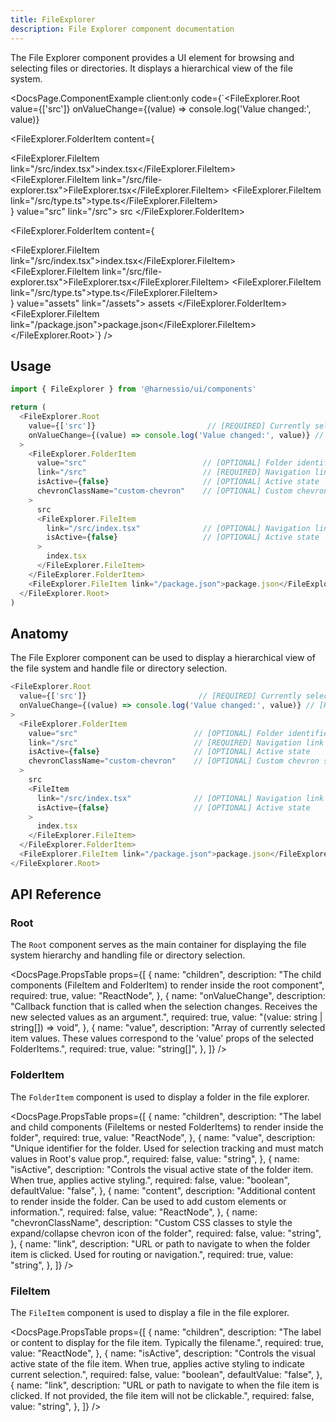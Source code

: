 ```yaml
---
title: FileExplorer
description: File Explorer component documentation
---
```


The File Explorer component provides a UI element for browsing and selecting files or directories. It displays a hierarchical view of the file system.


<DocsPage.ComponentExample
  client:only
  code={`<FileExplorer.Root
  value={['src']}
  onValueChange={(value) => console.log('Value changed:', value)}
>
  <FileExplorer.FolderItem content={
    <div className="flex flex-col">
      <FileExplorer.FileItem link="/src/index.tsx">index.tsx</FileExplorer.FileItem>
      <FileExplorer.FileItem link="/src/file-explorer.tsx">FileExplorer.tsx</FileExplorer.FileItem>
      <FileExplorer.FileItem link="/src/type.ts">type.ts</FileExplorer.FileItem>
    </div>
  } value="src" link="/src">
    src
  </FileExplorer.FolderItem>

  <FileExplorer.FolderItem content={
    <div className="flex flex-col">
      <FileExplorer.FileItem link="/src/index.tsx">index.tsx</FileExplorer.FileItem>
      <FileExplorer.FileItem link="/src/file-explorer.tsx">FileExplorer.tsx</FileExplorer.FileItem>
      <FileExplorer.FileItem link="/src/type.ts">type.ts</FileExplorer.FileItem>
    </div>
  } value="assets" link="/assets">
    assets
  </FileExplorer.FolderItem>
  <FileExplorer.FileItem link="/package.json">package.json</FileExplorer.FileItem>
</FileExplorer.Root>`}
/>

## Usage

```typescript jsx
import { FileExplorer } from '@harnessio/ui/components'

return (
  <FileExplorer.Root
    value={['src']}                         // [REQUIRED] Currently selected items
    onValueChange={(value) => console.log('Value changed:', value)} // [REQUIRED] Handler for selection changes
  >
    <FileExplorer.FolderItem
      value="src"                          // [OPTIONAL] Folder identifier
      link="/src"                          // [REQUIRED] Navigation link
      isActive={false}                     // [OPTIONAL] Active state
      chevronClassName="custom-chevron"    // [OPTIONAL] Custom chevron styling
    >
      src
      <FileExplorer.FileItem
        link="/src/index.tsx"              // [OPTIONAL] Navigation link
        isActive={false}                   // [OPTIONAL] Active state
      >
        index.tsx
      </FileExplorer.FileItem>
    </FileExplorer.FolderItem>
    <FileExplorer.FileItem link="/package.json">package.json</FileExplorer.FileItem>
  </FileExplorer.Root>
)
```

## Anatomy

The File Explorer component can be used to display a hierarchical view of the file system and handle file or directory selection.

```typescript jsx
<FileExplorer.Root
  value={['src']}                         // [REQUIRED] Currently selected items
  onValueChange={(value) => console.log('Value changed:', value)} // [REQUIRED] Handler for selection changes
>
  <FileExplorer.FolderItem
    value="src"                          // [OPTIONAL] Folder identifier
    link="/src"                          // [REQUIRED] Navigation link
    isActive={false}                     // [OPTIONAL] Active state
    chevronClassName="custom-chevron"    // [OPTIONAL] Custom chevron styling
  >
    src
    <FileItem
      link="/src/index.tsx"              // [OPTIONAL] Navigation link
      isActive={false}                   // [OPTIONAL] Active state
    >
      index.tsx
    </FileExplorer.FileItem>
  </FileExplorer.FolderItem>
  <FileExplorer.FileItem link="/package.json">package.json</FileExplorer.FileItem>
</FileExplorer.Root>
```

## API Reference

### Root

The `Root` component serves as the main container for displaying the file system hierarchy and handling file or directory selection.

<DocsPage.PropsTable
  props={[
    {
      name: "children",
      description:
        "The child components (FileItem and FolderItem) to render inside the root component",
      required: true,
      value: "ReactNode",
    },
    {
      name: "onValueChange",
      description:
        "Callback function that is called when the selection changes. Receives the new selected values as an argument.",
      required: true,
      value: "(value: string | string[]) => void",
    },
    {
      name: "value",
      description:
        "Array of currently selected item values. These values correspond to the 'value' props of the selected FolderItems.",
      required: true,
      value: "string[]",
    },
  ]}
/>

### FolderItem

The `FolderItem` component is used to display a folder in the file explorer.

<DocsPage.PropsTable
  props={[
    {
      name: "children",
      description:
        "The label and child components (FileItems or nested FolderItems) to render inside the folder",
      required: true,
      value: "ReactNode",
    },
    {
      name: "value",
      description:
        "Unique identifier for the folder. Used for selection tracking and must match values in Root's value prop.",
      required: false,
      value: "string",
    },
    {
      name: "isActive",
      description:
        "Controls the visual active state of the folder item. When true, applies active styling.",
      required: false,
      value: "boolean",
      defaultValue: "false",
    },
    {
      name: "content",
      description:
        "Additional content to render inside the folder. Can be used to add custom elements or information.",
      required: false,
      value: "ReactNode",
    },
    {
      name: "chevronClassName",
      description:
        "Custom CSS classes to style the expand/collapse chevron icon of the folder",
      required: false,
      value: "string",
    },
    {
      name: "link",
      description:
        "URL or path to navigate to when the folder item is clicked. Used for routing or navigation.",
      required: true,
      value: "string",
    },
  ]}
/>

### FileItem

The `FileItem` component is used to display a file in the file explorer.

<DocsPage.PropsTable
  props={[
    {
      name: "children",
      description:
        "The label or content to display for the file item. Typically the filename.",
      required: true,
      value: "ReactNode",
    },
    {
      name: "isActive",
      description:
        "Controls the visual active state of the file item. When true, applies active styling to indicate current selection.",
      required: false,
      value: "boolean",
      defaultValue: "false",
    },
    {
      name: "link",
      description:
        "URL or path to navigate to when the file item is clicked. If not provided, the file item will not be clickable.",
      required: false,
      value: "string",
    },
  ]}
/>
